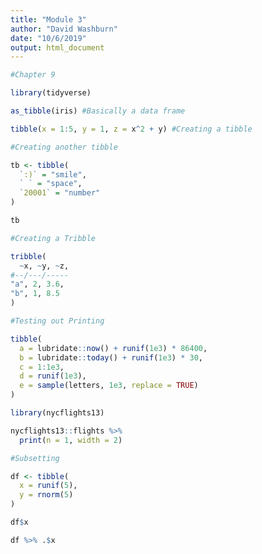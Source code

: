 ---
title: "Module 3"
author: "David Washburn"
date: "10/6/2019"
output: html_document
---

```{r}
#Chapter 9

library(tidyverse)

as_tibble(iris) #Basically a data frame

tibble(x = 1:5, y = 1, z = x^2 + y) #Creating a tibble

#Creating another tibble

tb <- tibble(
  `:)` = "smile",
  ` ` = "space",
  `20001` = "number"
)

tb

#Creating a Tribble

tribble(
  ~x, ~y, ~z,
#--/---/-----
"a", 2, 3.6,
"b", 1, 8.5
)

#Testing out Printing

tibble(
  a = lubridate::now() + runif(1e3) * 86400,
  b = lubridate::today() + runif(1e3) * 30,
  c = 1:1e3,
  d = runif(1e3),
  e = sample(letters, 1e3, replace = TRUE)
)

library(nycflights13)

nycflights13::flights %>%
  print(n = 1, width = 2)

#Subsetting

df <- tibble(
  x = runif(5),
  y = rnorm(5)
)

df$x

df %>% .$x
```

